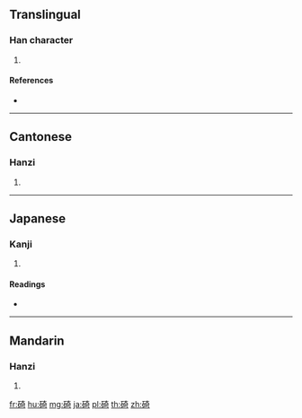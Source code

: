 {{character info/new}}
{{also|崎}}
==Translingual==

===Han character===
{{Han char|rn=112|rad=石|as=08|sn=13|four=14621|canj=MRKMR}}

# {{defn|Han|sort=石08}}

====References====
* {{Han ref|kx=0832.170|dkj=24296|dj=1249.050|hdz=42436.080|uh=7895|ud=30869|bh=DEE9|bd=57065}}

----

==Cantonese==

===Hanzi===
{{yue-hanzi|jyut=|y=kei4}}

# {{defn|lang=yue|sort=石08}}

----

==Japanese==

===Kanji===
{{ja-kanji|grade=|rs=石08}}

# {{defn|lang=ja|sort=石08}}

====Readings====
* {{ja-readings|on=[[き]] (ki)|kun=[[いしばし]] (ishibashi), [[さき]] (saki)|nanori=}}

----

==Mandarin==

===Hanzi===
{{cmn-hanzi|pin=[[qí]] ([[qi2]])|wg=ch'i<sup>2</sup>}}

# {{defn|lang=cmn|sort=石08}}

[[fr:碕]]
[[hu:碕]]
[[mg:碕]]
[[ja:碕]]
[[pl:碕]]
[[th:碕]]
[[zh:碕]]